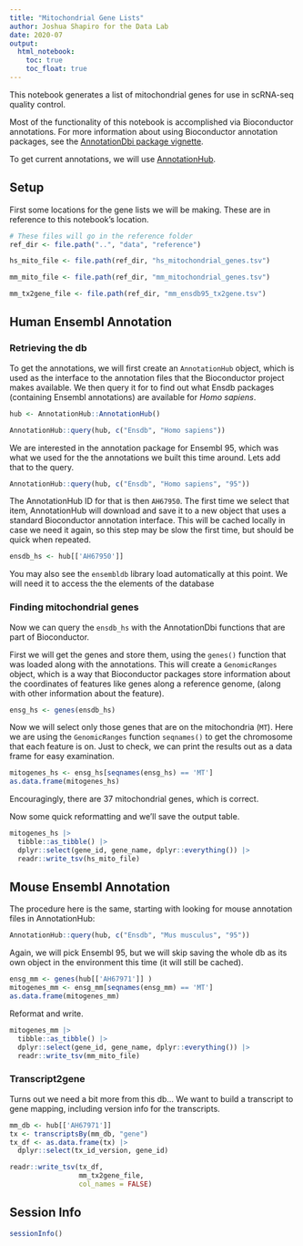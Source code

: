 ```yaml
---
title: "Mitochondrial Gene Lists"
author: Joshua Shapiro for the Data Lab
date: 2020-07
output:
  html_notebook:
    toc: true
    toc_float: true
---
```


This notebook generates a list of mitochondrial genes for use in scRNA-seq quality control.

Most of the functionality of this notebook is accomplished via Bioconductor annotations. For more information about using Bioconductor annotation packages, see the
[AnnotationDbi package vignette](http://bioconductor.org/packages/release/bioc/vignettes/AnnotationDbi/inst/doc/IntroToAnnotationPackages.pdf).

To get current annotations, we will use [AnnotationHub](https://bioconductor.org/packages/release/bioc/html/AnnotationHub.html).

## Setup

First some locations for the gene lists we will be making. These are in reference to this notebook's location.

```r

# These files will go in the reference folder
ref_dir <- file.path("..", "data", "reference")

hs_mito_file <- file.path(ref_dir, "hs_mitochondrial_genes.tsv")

mm_mito_file <- file.path(ref_dir, "mm_mitochondrial_genes.tsv")

mm_tx2gene_file <- file.path(ref_dir, "mm_ensdb95_tx2gene.tsv")

```


## Human Ensembl Annotation

### Retrieving the db

To get the annotations, we will first create an `AnnotationHub` object, which is used as the interface to the annotation files that the Bioconductor project makes available.
We then query it for to find out what Ensdb packages (containing Ensembl annotations) are available for *Homo sapiens*.

```r
hub <- AnnotationHub::AnnotationHub()
```

```r
AnnotationHub::query(hub, c("Ensdb", "Homo sapiens"))
```
We are interested in the annotation package for Ensembl 95, which was what we used for the the annotations we built this time around.
Lets add that to the query.

```r
AnnotationHub::query(hub, c("Ensdb", "Homo sapiens", "95"))
```


The AnnotationHub ID for that is then `AH67950`.
The first time we select that item, AnnotationHub will download and save it to a new object that uses a standard Bioconductor annotation interface.
This will be cached locally in case we need it again, so this step may be slow the first time, but should be quick when repeated.

```r
ensdb_hs <- hub[['AH67950']]
```

You may also see the `ensembldb` library load automatically at this point.
We will need it to access the the elements of the database

### Finding mitochondrial genes

Now we can query the `ensdb_hs` with the AnnotationDbi functions that are part of Bioconductor.

First we will get the genes and store them, using the `genes()` function that was loaded along with the annotations.
This will create a `GenomicRanges` object, which is a way that Bioconductor packages store information about the coordinates of features like genes along a reference genome, (along with other information about the feature).

```r
ensg_hs <- genes(ensdb_hs)
```

Now we will select only those genes that are on the mitochondria (`MT`).
Here we are using the `GenomicRanges` function `seqnames()` to get the chromosome that each feature is on.
Just to check, we can print the results out as a data frame for easy examination.

```r
mitogenes_hs <- ensg_hs[seqnames(ensg_hs) == 'MT']
as.data.frame(mitogenes_hs)
```

Encouragingly, there are 37 mitochondrial genes, which is correct.

Now some quick reformatting and we'll save the output table.

```r
mitogenes_hs |>
  tibble::as_tibble() |>
  dplyr::select(gene_id, gene_name, dplyr::everything()) |>
  readr::write_tsv(hs_mito_file)
```

## Mouse Ensembl Annotation

The procedure here is the same, starting with looking for mouse annotation files in AnnotationHub:

```r
AnnotationHub::query(hub, c("Ensdb", "Mus musculus", "95"))
```

Again, we will pick Ensembl 95, but we will skip saving the whole db as its own object in the environment this time (it will still be cached).

```r
ensg_mm <- genes(hub[['AH67971']] )
mitogenes_mm <- ensg_mm[seqnames(ensg_mm) == 'MT']
as.data.frame(mitogenes_mm)
```

Reformat and write.

```r
mitogenes_mm |>
  tibble::as_tibble() |>
  dplyr::select(gene_id, gene_name, dplyr::everything()) |>
  readr::write_tsv(mm_mito_file)
```

### Transcript2gene

Turns out we need a bit more from this db... We want to build a transcript to gene mapping, including version info for the transcripts.

```r
mm_db <- hub[['AH67971']]
tx <- transcriptsBy(mm_db, "gene")
tx_df <- as.data.frame(tx) |>
  dplyr::select(tx_id_version, gene_id)

readr::write_tsv(tx_df,
                 mm_tx2gene_file,
                 col_names = FALSE)
```


## Session Info

```r
sessionInfo()
```
